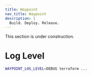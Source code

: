 ```yaml
---
title: Waypoint
nav_title: Waypoint
description: |
  Build. Deploy. Release.
---
```


<Note type="warning" fill>
  This section is under construction.
</Note>

# Log Level

```bash
WAYPOINT_LOG_LEVEL=DEBUG terraform ...
```
